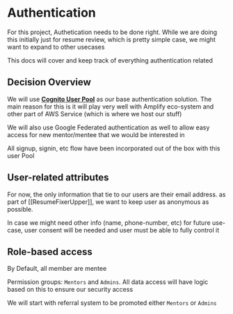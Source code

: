 # Authentication

For this project, Authetication needs to be done right. While we are doing this initially just for resume review, which is pretty simple case, we might want to expand to other usecases

This docs will cover and keep track of everything authentication related

## Decision Overview

We will use **[Cognito User Pool](https://aws.amazon.com/cognito/)** as our base authentication solution. The main reason for this is it will play very well with Amplify eco-system and other part of AWS Service (which is where we host our stuff)

We will also use Google Federated authentication as well to allow easy access for new mentor/mentee that we would be interested in

All signup, signin, etc flow have been incorporated out of the box with this user Pool

## User-related attributes

For now, the only information that tie to our users are their email address. as part of [[ResumeFixerUpper]], we want to keep user as anonymous as possible.

In case we might need other info (name, phone-number, etc) for future use-case, user consent will be needed and user must be able to fully control it

## Role-based access

By Default, all member are mentee

Permission groups: `Mentors` and `Admins`. All data access will have logic based on this to ensure our security access

We will start with referral system to be promoted either `Mentors` or `Admins`